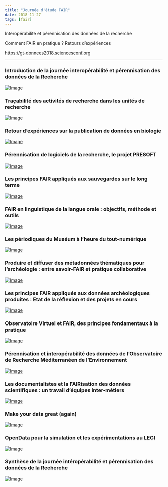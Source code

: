 ```yaml
---
title: "Journée d'étude FAIR"
date: 2018-11-27
tags: [fair]
---
```


Interopérabilité et pérennisation des données de la recherche

Comment FAIR en pratique ? Retours d’expériences

<https://gt-donnees2018.sciencesconf.org>

---

### Introduction de la journée interopérabilité et pérennisation des données de la Recherche
[![Image](https://webcast.in2p3.fr/cache/medium/media/5b/fd/5bfd018200e87/5bfd018200e87.png)](https://webcast.in2p3.fr/video/introduction-de-la-journee-interoperabilite-et-perennisation-des-donnees-de-la-recherche) 

### Traçabilité des activités de recherche dans les unités de recherche
[![Image](https://webcast.in2p3.fr/cache/medium/media/5b/fd/5bfd0667d0d83/5bfd0667d0d83.png)](https://webcast.in2p3.fr/video/tracabilite-des-activites-de-recherche-dans-les-unites-de-recherche) 

### Retour d'expériences sur la publication de données en biologie
[![Image](https://webcast.in2p3.fr/cache/medium/media/5b/fd/5bfd0aa9a0182/5bfd0aa9a0182.png)](https://webcast.in2p3.fr/video/retour-dexperiences-sur-la-publication-de-donnees-en-biologie)

### Pérennisation de logiciels de la recherche, le projet PRESOFT
[![Image](https://webcast.in2p3.fr/cache/medium/media/5b/fd/5bfd12eeac067/5bfd12eeac067.png)](https://webcast.in2p3.fr/video/perennisation-de-logiciels-de-la-recherche-le-projet-presoft) 

### Les principes FAIR appliqués aux sauvegardes sur le long terme
[![Image](https://webcast.in2p3.fr/cache/medium/media/5b/fd/5bfd0fb3900a8/5bfd0fb3900a8.png)](https://webcast.in2p3.fr/video/les-principes-fair-appliques-aux-sauvegardes-sur-le-long-terme) 

### FAIR en linguistique de la langue orale : objectifs, méthode et outils
[![Image](https://webcast.in2p3.fr/cache/medium/media/5b/fd/5bfd1f2868399/5bfd1f2868399.png)](https://webcast.in2p3.fr/video/fair-en-linguistique-de-la-langue-orale-objectifs-methode-et-outils)

### Les périodiques du Muséum à l’heure du tout-numérique
[![Image](https://webcast.in2p3.fr/cache/medium/media/5b/fd/5bfd2430b21a6/5bfd2430b21a6.png)](https://webcast.in2p3.fr/video/les-periodiques-du-museum-a-lheure-du-tout-numerique)   

### Produire et diffuser des métadonnées thématiques pour l’archéologie : entre savoir-FAIR et pratique collaborative
[![Image](https://webcast.in2p3.fr/cache/medium/media/5b/fd/5bfd2937bfaa6/5bfd2937bfaa6.png)](https://webcast.in2p3.fr/video/produire-et-diffuser-des-metadonnees-thematiques-pour-larcheologie-entre-savoir-fair-et-pratique-collaborative)

### Les principes FAIR appliqués aux données archéologiques produites : Etat de la réflexion et des projets en cours
[![Image](https://webcast.in2p3.fr/cache/medium/media/5b/fd/5bfd2cb9179e5/5bfd2cb9179e5.png)](https://webcast.in2p3.fr/video/les-principes-fair-appliques-aux-donnees-archeologiques-produites-par-linrap-etat-de-la-reflexion-et-des-projets-en-cours)

### Observatoire Virtuel et FAIR, des principes fondamentaux à la pratique
[![Image](https://webcast.in2p3.fr/cache/medium/media/5b/fd/5bfd46872cc83/5bfd46872cc83.png)](https://webcast.in2p3.fr/video/observatoire-virtuel-et-fair-des-principes-fondamentaux-a-la-pratique)  

### Pérennisation et interopérabilité des données de l'Observatoire de Recherche Méditerranéen de l'Environnement
[![Image](https://webcast.in2p3.fr/cache/medium/media/5b/fd/5bfd4fc445830/5bfd4fc445830.png)](https://webcast.in2p3.fr/video/perennisation-et-interoperabilite-des-donnees-de-lobservatoire-de-recherche-mediterraneen-de-lenvironnement)

### Les documentalistes et la FAIRisation des données scientifiques : un travail d'équipes inter-métiers
[![Image](https://webcast.in2p3.fr/cache/medium/media/5b/fd/5bfd4ab63718b/5bfd4ab63718b.png)](https://webcast.in2p3.fr/video/les-documentalistes-et-la-fairisation-des-donnees-scientifiques-un-travail-dequipe-inter-metiers)  

### Make your data great (again)
[![Image](https://webcast.in2p3.fr/cache/medium/media/5b/fd/5bfd54e234f89/5bfd54e234f89.png)](https://webcast.in2p3.fr/video/make-your-data-great-again) 

### OpenData pour la simulation et les expérimentations au LEGI
[![Image](https://webcast.in2p3.fr/cache/medium/media/5b/fd/5bfd57fbed5d0/5bfd57fbed5d0.png)](https://webcast.in2p3.fr/video/opendata-pour-la-simulation-et-les-experimentations-au-legi) 

### Synthèse de la journée intéropérabilité et pérennisation des données de la Recherche
[![Image](https://webcast.in2p3.fr/cache/medium/media/5b/fd/5bfd71a35a3f2/5bfd71a35a3f2.png)](https://webcast.in2p3.fr/video/synthese-de-la-journee-interoperabilite-et-perennisation-des-donnees-de-la-recherche)          

